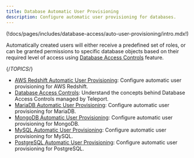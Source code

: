 ```yaml
---
title: Database Automatic User Provisioning 
description: Configure automatic user provisioning for databases.
---
```


(!docs/pages/includes/database-access/auto-user-provisioning/intro.mdx!)

Automatically created users will either receive a predefined set of roles, or can be granted permissions to specific database objects based on their required level of access using [Database Access Controls](./auto-user-provisioning/database-access-controls.mdx) feature.

{/*TOPICS*/}

- [AWS Redshift Automatic User Provisioning](auto-user-provisioning/aws-redshift.mdx): Configure automatic user provisioning for AWS Redshift.
- [Database Access Controls](auto-user-provisioning/database-access-controls.mdx): Understand the concepts behind Database  Access Controls managed by Teleport.
- [MariaDB Automatic User Provisioning](auto-user-provisioning/mariadb.mdx): Configure automatic user provisioning for MariaDB.
- [MongoDB Automatic User Provisioning](auto-user-provisioning/mongodb.mdx): Configure automatic user provisioning for MongoDB.
- [MySQL Automatic User Provisioning](auto-user-provisioning/mysql.mdx): Configure automatic user provisioning for MySQL.
- [PostgreSQL Automatic User Provisioning](auto-user-provisioning/postgres.mdx): Configure automatic user provisioning for PostgreSQL.
